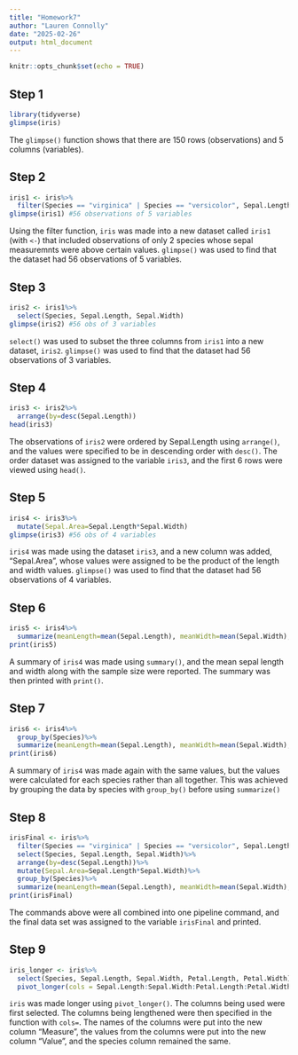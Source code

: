 ```yaml
---
title: "Homework7"
author: "Lauren Connolly"
date: "2025-02-26"
output: html_document
---
```


```r
knitr::opts_chunk$set(echo = TRUE)
```

## Step 1
```r
library(tidyverse)
glimpse(iris)
```
The `glimpse()` function shows that there are 150 rows (observations) and 5 columns (variables).


## Step 2
```r
iris1 <- iris%>%
  filter(Species == "virginica" | Species == "versicolor", Sepal.Length > 6, Sepal.Width > 2.5)
glimpse(iris1) #56 observations of 5 variables
```
Using the filter function, `iris` was made into a new dataset called `iris1` (with `<-`) that included observations of only 2 species whose sepal measuremnts were above certain values. `glimpse()` was used to find that the dataset had 56 observations of 5 variables.


## Step 3
```r
iris2 <- iris1%>%
  select(Species, Sepal.Length, Sepal.Width)
glimpse(iris2) #56 obs of 3 variables
```
`select()` was used to subset the three columns from `iris1` into a new dataset, `iris2`. `glimpse()` was used to find that the dataset had 56 observations of 3 variables.


## Step 4
```r
iris3 <- iris2%>%
  arrange(by=desc(Sepal.Length))
head(iris3)
```
The observations of `iris2` were ordered by Sepal.Length using `arrange()`, and the values were specified to be in descending order with `desc()`. The order dataset was assigned to the variable `iris3`, and the first 6 rows were viewed using `head()`.


## Step 5
```r
iris4 <- iris3%>%
  mutate(Sepal.Area=Sepal.Length*Sepal.Width)
glimpse(iris3) #56 obs of 4 variables
```
`iris4` was made using the dataset `iris3`, and a new column was added, "Sepal.Area", whose values were assigned to be the product of the length and width values. `glimpse()` was used to find that the dataset had 56 observations of 4 variables.


## Step 6
```r
iris5 <- iris4%>%
  summarize(meanLength=mean(Sepal.Length), meanWidth=mean(Sepal.Width), ss=n())
print(iris5) 
```
A summary of `iris4` was made using `summary()`, and the mean sepal length and width along with the sample size were reported. The summary was then printed with `print()`.


## Step 7
```r
iris6 <- iris4%>%
  group_by(Species)%>%
  summarize(meanLength=mean(Sepal.Length), meanWidth=mean(Sepal.Width), ss=n())
print(iris6)
```
A summary of `iris4` was made again with the same values, but the values were calculated for each species rather than all together. This was achieved by grouping the data by species with `group_by()` before using `summarize()`


## Step 8
```r
irisFinal <- iris%>%
  filter(Species == "virginica" | Species == "versicolor", Sepal.Length > 6, Sepal.Width > 2.5)%>%
  select(Species, Sepal.Length, Sepal.Width)%>%
  arrange(by=desc(Sepal.Length))%>%
  mutate(Sepal.Area=Sepal.Length*Sepal.Width)%>%
  group_by(Species)%>%
  summarize(meanLength=mean(Sepal.Length), meanWidth=mean(Sepal.Width), ss=n())
print(irisFinal)
```
The commands above were all combined into one pipeline command, and the final data set was assigned to the variable `irisFinal` and printed.


## Step 9
```r
iris_longer <- iris%>%
  select(Species, Sepal.Length, Sepal.Width, Petal.Length, Petal.Width)%>%
  pivot_longer(cols = Sepal.Length:Sepal.Width:Petal.Length:Petal.Width, names_to="Measure", values_to = "Value")
```
`iris` was made longer using `pivot_longer()`. The columns being used were first selected. The columns being lengthened were then specified in the function with `cols=`. The names of the columns were put into the new column "Measure", the values from the columns were put into the new column "Value", and the species column remained the same.